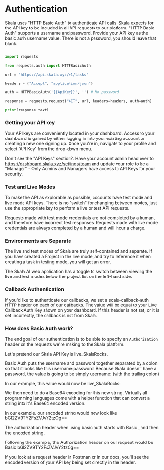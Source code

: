 # Authentication

Skala uses "HTTP Basic Auth" to authenticate API calls. Skala expects for the API key to be included in all API requests to our platform. "HTTP Basic Auth" supports a username and password. Provide your API key as the basic auth username value. There is not a password, you should leave that blank.

```python filename="Python"

import requests

from requests.auth import HTTPBasicAuth

url = "https://api.skala.xyz/v1/tasks"

headers = {"Accept": "application/json"}

auth = HTTPBasicAuth('{{ApiKey}}', '') # No password

response = requests.request("GET", url, headers=headers, auth=auth)

print(response.text)

```

### Getting your API key

Your API keys are conveniently located in your dashboard. Access to your dashboard is gained by either logging in into your existing account or creating a new one signing up. Once you're in, navigate to your profile and select 'API Key' from the drop-down menu.

Don't see the "API Keys" section?.
Have your account admin head over to https://dashboard.skala.xyz/settings/team and update your role to be a "Manager" - Only Admins and Managers have access to API Keys for your security.

### Test and Live Modes

To make the API as explorable as possible, accounts have test mode and live mode API keys. There is no "switch" for changing between modes, just use the appropriate key to perform a live or test API requests.

Requests made with test mode credentials are not completed by a human, and therefore have incorrect test responses. Requests made with live mode credentials are always completed by a human and will incur a charge.

### Environments are Separate

The live and test modes of Skala are truly self-contained and separate. If you have created a Project in the live mode, and try to reference it when creating a task in testing mode, you will get an error.

The Skala AI web application has a toggle to switch between viewing the live and test modes below the project list on the left-hand side.

### Callback Authentication

If you'd like to authenticate our callbacks, we set a scale-callback-auth HTTP header on each of our callbacks. The value will be equal to your Live Callback Auth Key shown on your dashboard. If this header is not set, or it is set incorrectly, the callback is not from Skala.

### How does Basic Auth work?

The end goal of our authentication is to be able to specify an `Authorization` header on the requests we're making to the Skala platform.

Let's pretend our Skala API Key is live_SkalaRocks.

Basic Auth puts the username and password together separated by a colon so that it looks like this username:password. Because Skala doesn't have a password, the value is going to be simply username: (with the trailing colon)

In our example, this value would now be live_SkalaRocks:

We then need to do a Base64 encoding for this new string. Virtually all programming languages come with a helper function that can convert a string into it's Base64 encoded version.

In our example, our encoded string would now look like bGl2ZV9TY2FsZVJvY2tzOg==

The authorization header when using basic auth starts with Basic , and then the encoded string.

Following the example, the Authorization header on our request would be Basic bGl2ZV9TY2FsZVJvY2tzOg==

If you look at a request header in Postman or in our docs, you'll see the encoded version of your API key being set directly in the header.
